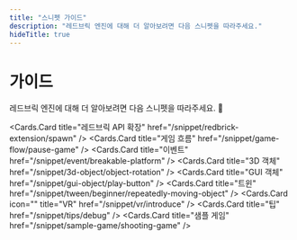 ```yaml
---
title: "스니펫 가이드"
description: "레드브릭 엔진에 대해 더 알아보려면 다음 스니펫을 따라주세요."
hideTitle: true
---
```



# 가이드

레드브릭 엔진에 대해 더 알아보려면 다음 스니펫을 따라주세요. 🎉

<Cards>

<Cards.Card
  title="레드브릭 API 확장"
  href="/snippet/redbrick-extension/spawn"
/>
<Cards.Card title="게임 흐름" href="/snippet/game-flow/pause-game" />
<Cards.Card title="이벤트" href="/snippet/event/breakable-platform" />
<Cards.Card title="3D 객체" href="/snippet/3d-object/object-rotation" />
<Cards.Card title="GUI 객체" href="/snippet/gui-object/play-button" />
<Cards.Card
  title="트윈"
  href="/snippet/tween/beginner/repeatedly-moving-object"
/>
<Cards.Card icon="" title="VR" href="/snippet/vr/introduce" />
<Cards.Card title="팁" href="/snippet/tips/debug" />
<Cards.Card title="샘플 게임" href="/snippet/sample-game/shooting-game" />

</Cards>
